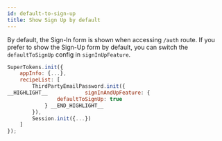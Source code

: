 ```yaml
---
id: default-to-sign-up
title: Show Sign Up by default
---
```

 
 By default, the Sign-In form is shown when accessing `/auth` route.
 If you prefer to show the Sign-Up form by default, you can switch the `defaultToSignUp` config in `signInUpFeature`.

<!--DOCUSAURUS_CODE_TABS-->
<!--ReactJS-->
```js
SuperTokens.init({
    appInfo: {...},
    recipeList: [
        ThirdPartyEmailPassword.init({
__HIGHLIGHT__            signInAndUpFeature: {
                defaultToSignUp: true 
            } __END_HIGHLIGHT__
        }),
        Session.init({...})
    ]
});
```
<!--END_DOCUSAURUS_CODE_TABS-->